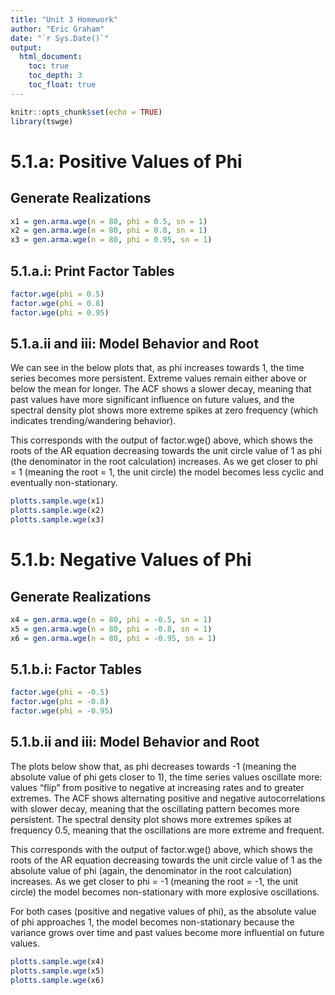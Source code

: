 ```yaml
---
title: "Unit 3 Homework"
author: "Eric Graham"
date: "`r Sys.Date()`"
output: 
  html_document:
    toc: true
    toc_depth: 3
    toc_float: true
---
```


```r
knitr::opts_chunk$set(echo = TRUE)
library(tswge)
```

# 5.1.a: Positive Values of Phi

## Generate Realizations

```r
x1 = gen.arma.wge(n = 80, phi = 0.5, sn = 1)
x2 = gen.arma.wge(n = 80, phi = 0.8, sn = 1)
x3 = gen.arma.wge(n = 80, phi = 0.95, sn = 1)
```

## 5.1.a.i: Print Factor Tables

```r
factor.wge(phi = 0.5)
factor.wge(phi = 0.8)
factor.wge(phi = 0.95)
```

## 5.1.a.ii and iii: Model Behavior and Root

We can see in the below plots that, as phi increases towards 1, the time series becomes more persistent. Extreme values remain either above or below the mean for longer. The ACF shows a slower decay, meaning that past values have more significant influence on future values, and the spectral density plot shows more extreme spikes at zero frequency (which indicates trending/wandering behavior).

This corresponds with the output of factor.wge() above, which shows the roots of the AR equation decreasing towards the unit circle value of 1 as phi (the denominator in the root calculation) increases. As we get closer to phi = 1 (meaning the root = 1, the unit circle) the model becomes less cyclic and eventually non-stationary.

```r
plotts.sample.wge(x1)
plotts.sample.wge(x2)
plotts.sample.wge(x3)
```

# 5.1.b: Negative Values of Phi 

## Generate Realizations

```r
x4 = gen.arma.wge(n = 80, phi = -0.5, sn = 1)
x5 = gen.arma.wge(n = 80, phi = -0.8, sn = 1)
x6 = gen.arma.wge(n = 80, phi = -0.95, sn = 1)
```

## 5.1.b.i: Factor Tables

```r
factor.wge(phi = -0.5)
factor.wge(phi = -0.8)
factor.wge(phi = -0.95)
```

## 5.1.b.ii and iii: Model Behavior and Root

The plots below show that, as phi decreases towards -1 (meaning the absolute value of phi gets closer to 1), the time series values oscillate more: values "flip" from positive to negative at increasing rates and to greater extremes. The ACF shows alternating positive and negative autocorrelations with slower decay, meaning that the oscillating pattern becomes more persistent. The spectral density plot shows more extremes spikes at frequency 0.5, meaning that the oscillations are more extreme and frequent.

This corresponds with the output of factor.wge() above, which shows the roots of the AR equation decreasing towards the unit circle value of 1 as the absolute value of phi (again, the denominator in the root calculation) increases. As we get closer to phi = -1 (meaning the root = -1, the unit circle) the model becomes non-stationary with more explosive oscillations.

For both cases (positive and negative values of phi), as the absolute value of phi approaches 1, the model becomes non-stationary because the variance grows over time and past values become more influential on future values.

```r
plotts.sample.wge(x4)
plotts.sample.wge(x5)
plotts.sample.wge(x6)
```